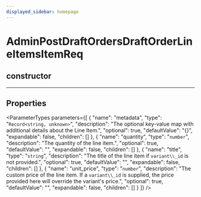 ```yaml
---
displayed_sidebar: homepage
---
```



# AdminPostDraftOrdersDraftOrderLineItemsItemReq

## constructor

___

## Properties

<ParameterTypes parameters={[
  {
    "name": "metadata",
    "type": "`Record<string, unknown>`",
    "description": "The optional key-value map with additional details about the Line Item.",
    "optional": true,
    "defaultValue": "{}",
    "expandable": false,
    "children": []
  },
  {
    "name": "quantity",
    "type": "`number`",
    "description": "The quantity of the line item.",
    "optional": true,
    "defaultValue": "",
    "expandable": false,
    "children": []
  },
  {
    "name": "title",
    "type": "`string`",
    "description": "The title of the line item if `variant\\_id` is not provided.",
    "optional": true,
    "defaultValue": "",
    "expandable": false,
    "children": []
  },
  {
    "name": "unit_price",
    "type": "`number`",
    "description": "The custom price of the line item. If a `variant\\_id` is supplied, the price provided here will override the variant's price.",
    "optional": true,
    "defaultValue": "",
    "expandable": false,
    "children": []
  }
]} />
